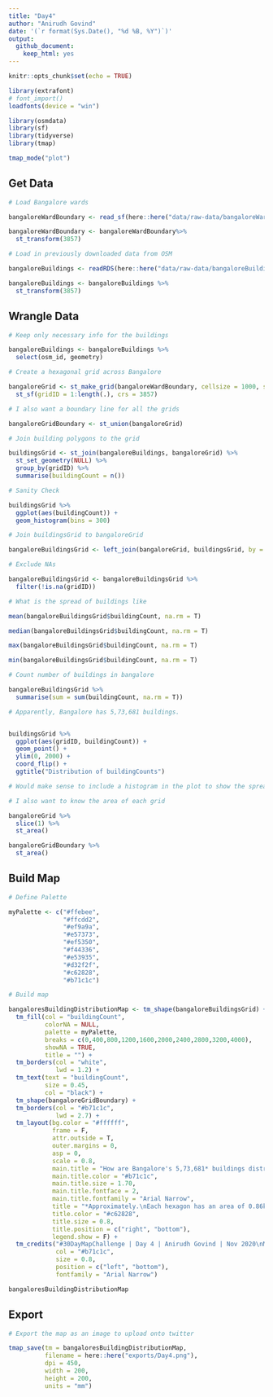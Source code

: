 ```yaml
---
title: "Day4"
author: "Anirudh Govind"
date: '(`r format(Sys.Date(), "%d %B, %Y")`)'
output:
  github_document:
    keep_html: yes
---
```


```r
knitr::opts_chunk$set(echo = TRUE)

library(extrafont)
# font_import()
loadfonts(device = "win")

library(osmdata)
library(sf)
library(tidyverse)
library(tmap)

tmap_mode("plot")
```

## Get Data

```r
# Load Bangalore wards

bangaloreWardBoundary <- read_sf(here::here("data/raw-data/bangaloreWardBoundary.shp"))

bangaloreWardBoundary <- bangaloreWardBoundary%>% 
  st_transform(3857)
```

```r
# Load in previously downloaded data from OSM

bangaloreBuildings <- readRDS(here::here("data/raw-data/bangaloreBuildings.rds"))

bangaloreBuildings <- bangaloreBuildings %>%
  st_transform(3857)
```

## Wrangle Data

```r
# Keep only necessary info for the buildings

bangaloreBuildings <- bangaloreBuildings %>% 
  select(osm_id, geometry)

```

```r
# Create a hexagonal grid across Bangalore

bangaloreGrid <- st_make_grid(bangaloreWardBoundary, cellsize = 1000, square = FALSE) %>% 
  st_sf(gridID = 1:length(.), crs = 3857)

# I also want a boundary line for all the grids

bangaloreGridBoundary <- st_union(bangaloreGrid)

```

```r
# Join building polygons to the grid

buildingsGrid <- st_join(bangaloreBuildings, bangaloreGrid) %>% 
  st_set_geometry(NULL) %>% 
  group_by(gridID) %>% 
  summarise(buildingCount = n())

# Sanity Check

buildingsGrid %>% 
  ggplot(aes(buildingCount)) +
  geom_histogram(bins = 300)

# Join buildingsGrid to bangaloreGrid

bangaloreBuildingsGrid <- left_join(bangaloreGrid, buildingsGrid, by = c("gridID" = "gridID"))

# Exclude NAs

bangaloreBuildingsGrid <- bangaloreBuildingsGrid %>% 
  filter(!is.na(gridID))

# What is the spread of buildings like

mean(bangaloreBuildingsGrid$buildingCount, na.rm = T)

median(bangaloreBuildingsGrid$buildingCount, na.rm = T)

max(bangaloreBuildingsGrid$buildingCount, na.rm = T)

min(bangaloreBuildingsGrid$buildingCount, na.rm = T)

# Count number of buildings in bangalore

bangaloreBuildingsGrid %>%
  summarise(sum = sum(buildingCount, na.rm = T))

# Apparently, Bangalore has 5,73,681 buildings.


buildingsGrid %>% 
  ggplot(aes(gridID, buildingCount)) +
  geom_point() +
  ylim(0, 2000) +
  coord_flip() +
  ggtitle("Distribution of buildingCounts")

# Would make sense to include a histogram in the plot to show the spread of points. I'd say intervals of 300 would be good. Only 58 values are above 2000.

# I also want to know the area of each grid

bangaloreGrid %>% 
  slice(1) %>% 
  st_area()

bangaloreGridBoundary %>% 
  st_area()

```

## Build Map

```r
# Define Palette

myPalette <- c("#ffebee",
               "#ffcdd2",
               "#ef9a9a",
               "#e57373",
               "#ef5350",
               "#f44336",
               "#e53935",
               "#d32f2f",
               "#c62828",
               "#b71c1c")

# Build map

bangaloresBuildingDistributionMap <- tm_shape(bangaloreBuildingsGrid) +
  tm_fill(col = "buildingCount",
          colorNA = NULL,
          palette = myPalette,
          breaks = c(0,400,800,1200,1600,2000,2400,2800,3200,4000),
          showNA = TRUE,
          title = "") +
  tm_borders(col = "white",
             lwd = 1.2) + 
  tm_text(text = "buildingCount",
          size = 0.45,
          col = "black") +
  tm_shape(bangaloreGridBoundary) +
  tm_borders(col = "#b71c1c",
             lwd = 2.7) +
  tm_layout(bg.color = "#ffffff",
            frame = F,
            attr.outside = T,
            outer.margins = 0,
            asp = 0,
            scale = 0.8,
            main.title = "How are Bangalore's 5,73,681* buildings distributed across the city?",
            main.title.color = "#b71c1c",
            main.title.size = 1.70,
            main.title.fontface = 2,
            main.title.fontfamily = "Arial Narrow",
            title = "*Approximately.\nEach hexagon has an area of 0.86km².",
            title.color = "#c62828",
            title.size = 0.8,
            title.position = c("right", "bottom"),
            legend.show = F) + 
  tm_credits("#30DayMapChallenge | Day 4 | Anirudh Govind | Nov 2020\nMap data © OpenStreetMap contributors and available from https://www.openstreetmap.org",
             col = "#b71c1c",
             size = 0.8,
             position = c("left", "bottom"),
             fontfamily = "Arial Narrow")

bangaloresBuildingDistributionMap
```

## Export

```r
# Export the map as an image to upload onto twitter

tmap_save(tm = bangaloresBuildingDistributionMap,
          filename = here::here("exports/Day4.png"),
          dpi = 450,
          width = 200,
          height = 200,
          units = "mm")
```
